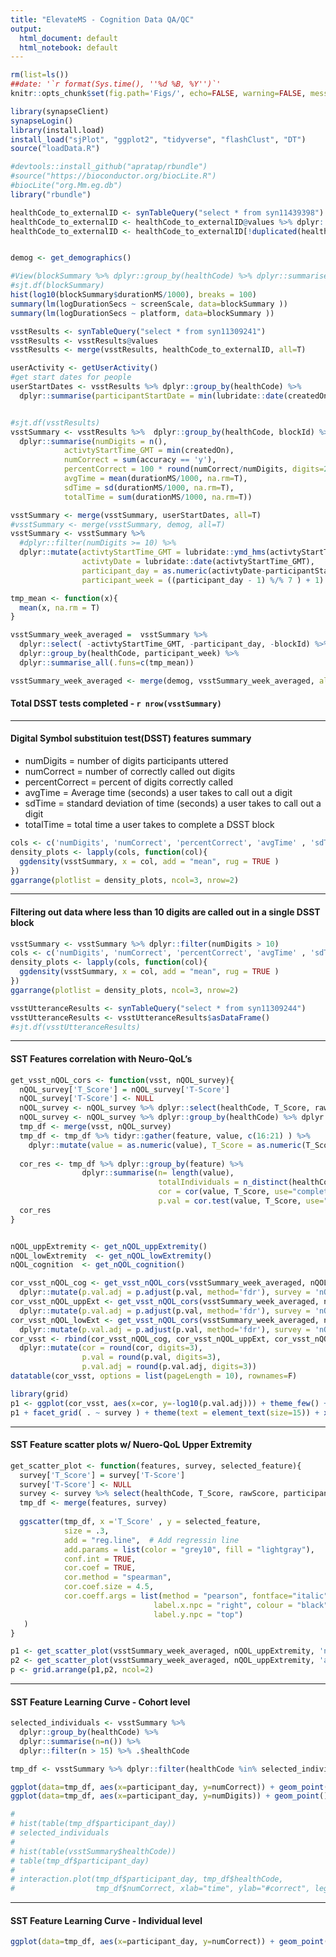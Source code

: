 ```yaml
---
title: "ElevateMS - Cognition Data QA/QC"
output:
  html_document: default
  html_notebook: default
---
```

 


```r
rm(list=ls())
##date: '`r format(Sys.time(), ''%d %B, %Y'')`'
knitr::opts_chunk$set(fig.path='Figs/', echo=FALSE, warning=FALSE, message=FALSE)
```


```r
library(synapseClient)
synapseLogin()
library(install.load)
install_load("sjPlot", "ggplot2", "tidyverse", "flashClust", "DT")
source("loadData.R")

#devtools::install_github("apratap/rbundle")
#source("https://bioconductor.org/biocLite.R")
#biocLite("org.Mm.eg.db")
library("rbundle")
```

```r
healthCode_to_externalID <- synTableQuery("select * from syn11439398")
healthCode_to_externalID <- healthCode_to_externalID@values %>% dplyr::select(externalId, healthCode)
healthCode_to_externalID <- healthCode_to_externalID[!duplicated(healthCode_to_externalID),]


demog <- get_demographics()

```
```r

#View(blockSummary %>% dplyr::group_by(healthCode) %>% dplyr::summarise(n = n()))
#sjt.df(blockSummary)
hist(log10(blockSummary$durationMS/1000), breaks = 100)
summary(lm(logDurationSecs ~ screenScale, data=blockSummary ))
summary(lm(logDurationSecs ~ platform, data=blockSummary ))
```



```r
vsstResults <- synTableQuery("select * from syn11309241")
vsstResults <- vsstResults@values
vsstResults <- merge(vsstResults, healthCode_to_externalID, all=T)

userActivity <- getUserActivity()
#get start dates for people 
userStartDates <- vsstResults %>% dplyr::group_by(healthCode) %>% 
  dplyr::summarise(participantStartDate = min(lubridate::date(createdOn)))


#sjt.df(vsstResults)
vsstSummary <- vsstResults %>%  dplyr::group_by(healthCode, blockId) %>% 
  dplyr::summarise(numDigits = n(), 
            activtyStartTime_GMT = min(createdOn),
            numCorrect = sum(accuracy == 'y'),
            percentCorrect = 100 * round(numCorrect/numDigits, digits=2),
            avgTime = mean(durationMS/1000, na.rm=T),
            sdTime = sd(durationMS/1000, na.rm=T),
            totalTime = sum(durationMS/1000, na.rm=T))

vsstSummary <- merge(vsstSummary, userStartDates, all=T)
#vsstSummary <- merge(vsstSummary, demog, all=T)
vsstSummary <- vsstSummary %>% 
  #dplyr::filter(numDigits >= 10) %>%
  dplyr::mutate(activtyStartTime_GMT = lubridate::ymd_hms(activtyStartTime_GMT),
                activtyDate = lubridate::date(activtyStartTime_GMT),
                participant_day = as.numeric(activtyDate-participantStartDate ) + 1,
                participant_week = ((participant_day - 1) %/% 7 ) + 1)

tmp_mean <- function(x){
  mean(x, na.rm = T)
}

vsstSummary_week_averaged =  vsstSummary %>% 
  dplyr::select( -activtyStartTime_GMT, -participant_day, -blockId) %>% 
  dplyr::group_by(healthCode, participant_week) %>% 
  dplyr::summarise_all(.funs=c(tmp_mean))

vsstSummary_week_averaged <- merge(demog, vsstSummary_week_averaged, all=T)
```

#### Total DSST tests completed  - `r nrow(vsstSummary)`

---------

#### Digital Symbol substituion test(DSST) features summary
* numDigits  =  number of digits participants uttered 
* numCorrect =  number of correctly called out digits 
* percentCorrect = percent of digits correctly called
* avgTime = Average time (seconds) a user takes to call out a digit
* sdTime = standard deviation of time (seconds) a user takes to call out a digit
* totalTime = total time a user takes to complete a DSST block

```r
cols <- c('numDigits', 'numCorrect', 'percentCorrect', 'avgTime' , 'sdTime', 'totalTime')
density_plots <- lapply(cols, function(col){
  ggdensity(vsstSummary, x = col, add = "mean", rug = TRUE )  
})
ggarrange(plotlist = density_plots, ncol=3, nrow=2)
```

-------------

#### Filtering out data where less than 10 digits are called out in a single DSST block


```r
vsstSummary <- vsstSummary %>% dplyr::filter(numDigits > 10)
cols <- c('numDigits', 'numCorrect', 'percentCorrect', 'avgTime' , 'sdTime', 'totalTime')
density_plots <- lapply(cols, function(col){
  ggdensity(vsstSummary, x = col, add = "mean", rug = TRUE )  
})
ggarrange(plotlist = density_plots, ncol=3, nrow=2)
```



```r
vsstUtteranceResults <- synTableQuery("select * from syn11309244")
vsstUtteranceResults <- vsstUtteranceResults$asDataFrame()
#sjt.df(vsstUtteranceResults)
```




---------


#### SST Features correlation with Neuro-QoL's


```r
get_vsst_nQOL_cors <- function(vsst, nQOL_survey){
  nQOL_survey['T_Score'] = nQOL_survey['T-Score']
  nQOL_survey['T-Score'] <- NULL
  nQOL_survey <- nQOL_survey %>% dplyr::select(healthCode, T_Score, rawScore, participant_week)
  nQOL_survey <- nQOL_survey %>% dplyr::group_by(healthCode) %>% dplyr::summarise(T_Score = mean(T_Score))
  tmp_df <- merge(vsst, nQOL_survey)
  tmp_df <- tmp_df %>% tidyr::gather(feature, value, c(16:21) ) %>% 
    dplyr::mutate(value = as.numeric(value), T_Score = as.numeric(T_Score))
  
  cor_res <- tmp_df %>% dplyr::group_by(feature) %>% 
                dplyr::summarise(n= length(value),
                                 totalIndividuals = n_distinct(healthCode),
                                 cor = cor(value, T_Score, use="complete.obs", method="spearman"),
                                 p.val = cor.test(value, T_Score, use="complete.obs", method="spearman")[['p.value']])
  cor_res
}


nQOL_uppExtremity <- get_nQOL_uppExtremity() 
nQOL_lowExtremity  <- get_nQOL_lowExtremity()
nQOL_cognition  <- get_nQOL_cognition()

cor_vsst_nQOL_cog <- get_vsst_nQOL_cors(vsstSummary_week_averaged, nQOL_cognition) %>%
  dplyr::mutate(p.val.adj = p.adjust(p.val, method='fdr'), survey = 'nQOL Cognition')
cor_vsst_nQOL_uppExt <- get_vsst_nQOL_cors(vsstSummary_week_averaged, nQOL_uppExtremity) %>%
  dplyr::mutate(p.val.adj = p.adjust(p.val, method='fdr'), survey = 'nQOL Upper Extremity')
cor_vsst_nQOL_lowExt <- get_vsst_nQOL_cors(vsstSummary_week_averaged, nQOL_lowExtremity) %>%
  dplyr::mutate(p.val.adj = p.adjust(p.val, method='fdr'), survey = 'nQOL Lower Extremity')
cor_vsst <- rbind(cor_vsst_nQOL_cog, cor_vsst_nQOL_uppExt, cor_vsst_nQOL_lowExt) %>%
  dplyr::mutate(cor = round(cor, digits=3),
                p.val = round(p.val, digits=3),
                p.val.adj = round(p.val.adj, digits=3))
datatable(cor_vsst, options = list(pageLength = 10), rownames=F)
```



```r
library(grid)
p1 <- ggplot(cor_vsst, aes(x=cor, y=-log10(p.val.adj))) + theme_few() + geom_jitter()  
p1 + facet_grid( . ~ survey ) + theme(text = element_text(size=15)) + xlab('correlation(spearman)') + geom_hline(yintercept=2, color='grey30', size=.8) + theme(panel.spacing = unit(2, "lines"))
```

--------


#### SST Feature scatter plots w/ Nuero-QoL Upper Extremity

```r
get_scatter_plot <- function(features, survey, selected_feature){
  survey['T_Score'] = survey['T-Score']
  survey['T-Score'] <- NULL
  survey <- survey %>% select(healthCode, T_Score, rawScore, participant_week)
  tmp_df <- merge(features, survey)
  
  ggscatter(tmp_df, x ='T_Score' , y = selected_feature,
            size = .3,
            add = "reg.line",  # Add regressin line
            add.params = list(color = "grey10", fill = "lightgray"),
            conf.int = TRUE, 
            cor.coef = TRUE,
            cor.method = "spearman",
            cor.coef.size = 4.5,
            cor.coeff.args = list(method = "pearson", fontface="italic",
                                label.x.npc = "right", colour = "black",
                                label.y.npc = "top")
   )
}

p1 <- get_scatter_plot(vsstSummary_week_averaged, nQOL_uppExtremity, 'numCorrect')
p2 <- get_scatter_plot(vsstSummary_week_averaged, nQOL_uppExtremity, 'avgTime')
p <- grid.arrange(p1,p2, ncol=2)
```


--------


#### SST Feature Learning Curve - Cohort level


```r
selected_individuals <- vsstSummary %>%
  dplyr::group_by(healthCode) %>% 
  dplyr::summarise(n=n()) %>%
  dplyr::filter(n > 15) %>% .$healthCode

tmp_df <- vsstSummary %>% dplyr::filter(healthCode %in% selected_individuals)

ggplot(data=tmp_df, aes(x=participant_day, y=numCorrect)) + geom_point() + geom_smooth() + theme_bw()
ggplot(data=tmp_df, aes(x=participant_day, y=numDigits)) + geom_point() + geom_smooth() + theme_bw()

# 
# hist(table(tmp_df$participant_day))
# selected_individuals
# 
# hist(table(vsstSummary$healthCode))
# table(tmp_df$participant_day)
# 
# interaction.plot(tmp_df$participant_day, tmp_df$healthCode, 
#                  tmp_df$numCorrect, xlab="time", ylab="#correct", legend=F)
```


 
--------

#### SST Feature Learning Curve - Individual level

```r
ggplot(data=tmp_df, aes(x=participant_day, y=numCorrect)) + geom_point() + geom_smooth() + facet_grid(healthCode ~ .) + theme_bw()
```




